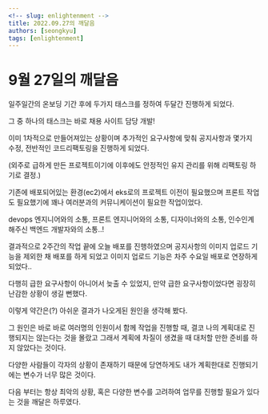 ```yaml
---
<!-- slug: enlightenment -->
title: 2022.09.27의 깨달음
authors: [seongkyu]
tags: [enlightenment]
---
```


# 9월 27일의 깨달음

일주일간의 온보딩 기간 후에 두가지 태스크를 정하여 두달간 진행하게 되었다.

그 중 하나의 태스크는 바로 채용 사이트 담당 개발!

이미 1차적으로 만들어져있는 상황이며 추가적인 요구사항에 맞춰 공지사항과 몇가지 수정, 전반적인 코드리팩토링을 진행하게 되었다.

(외주로 급하게 만든 프로젝트이기에 이후에도 안정적인 유지 관리를 위해 리팩토링 하기로 결정.)

기존에 배포되어있는 환경(ec2)에서 eks로의 프로젝트 이전이 필요했으며 프론트 작업도 필요했기에 꽤나 여러분과의 커뮤니케이션이 필요한 작업이었다.

devops 엔지니어와의 소통, 프론트 엔지니어와의 소통, 디자이너와의 소통, 인수인계 해주신 백엔드 개발자와의 소통..!

결과적으로 2주간의 작업 끝에 오늘 배포를 진행하였으며 공지사항의 이미지 업로드 기능을 제외한 채 배포를 하게 되었고 이미지 업로드 기능은 차주 수요일 배포로 연장하게 되었다..

다행히 급한 요구사항이 아니어서 늦출 수 있었지, 만약 급한 요구사항이었다면 굉장히 난감한 상황이 생길 뻔했다.

이렇게 약간은(?) 아쉬운 결과가 나오게된 원인을 생각해 봤다.

그 원인은 바로 바로 여러명의 인원이서 함께 작업을 진행할 때, 결코 나의 계획대로 진행되지는 않는다는 것을 몰랐고 그래서 계획에 차질이 생겼을 때 대처할 만한 준비를 하지 않았다는 것이다.

다양한 사람들이 각자의 상황이 존재하기 때문에 당연하게도 내가 계획한대로 진행되기에는 변수가 너무 많은 것이다.

다음 부터는 항상 최악의 상황, 혹은 다양한 변수를 고려하여 업무를 진행할 필요가 있다는 것을 깨달은 하루였다.